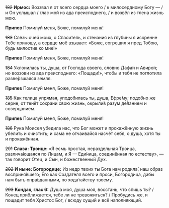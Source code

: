 ~~182~~ **Ирмос:** Воззвал я от всего сердца моего / к милосердному Богу — / и Он услышал / глас мой из ада преисподнего, / и возвёл из тлена жизнь мою.

**Припев** Помилуй меня, Боже, помилуй меня!

~~183~~ Слёзы очей моих, о Спаситель, и стенания из глубины я искренне Тебе приношу, а сердце моё взывает: «Боже, согрешил я пред Тобою, будь милостив ко мне!»

**Припев** Помилуй меня, Боже, помилуй меня!

~~184~~ Уклонилась ты, душа, от Господа своего, словно Дафа́н и Авиро́н; но воззови из ада преисподнего: «Пощади!», чтобы и тебя не поглотила разве́рзшаяся земля.

**Припев** Помилуй меня, Боже, помилуй меня!

~~185~~ Как телица упрямая, уподобилась ты, душа, Ефре́му; подобно же серне, от тенёт сохрани свою жизнь, окрыли́в разум де́ланием и созерцанием.

**Припев** Помилуй меня, Боже, помилуй меня!

~~186~~ Рука Моисея убедила нас, что Бог может и прокажённую жизнь убелить и очистить; и сама не отчаивайся насчёт себя, о душа, хотя ты и прокажённая.

~~201~~ **Слава: Троице:** «Я есмь простая, нераздельная Троица, различа́ющаяся по Лицам, и Я — Еди́ница, соединённая по естеству», — так говорит Отец, и Сын, и божественный Дух.

~~202~~ **И ныне: Богородице:** Из недр твоих ты Бога нам родила́, наш образ восприня́вшего; Его как Создателя всего и проси, Богородица, дабы нам быть опра́вданными, по хода́тайству твоему.

~~203~~ **Кондак, глас 6:** Душа моя, душа моя, восстань, что спишь ты? / Конец приближается, тебе ли не тревожиться? / Пробудись же, и пощадит тебя Христос Бог, / всюду сущий и всё наполняющий.

